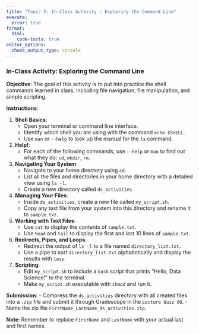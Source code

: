 ```yaml
---
title: "Topic 2: In-Class Activity - Exploring the Command Line"
execute: 
  error: true
format:
  html:
    code-tools: true
editor_options: 
  chunk_output_type: console
---
```


### In-Class Activity: Exploring the Command Line

**Objective**: The goal of this activity is to put into practice the shell commands learned in class, including file navigation, file manipulation, and simple scripting.

**Instructions**:

1.  **Shell Basics**:
    -   Open your terminal or command line interface.
    -   Identify which shell you are using with the command `echo $SHELL`.
    -   Use `man` or `--help` to look up the manual for the `ls` command.
    
2.  **Help!**:
    -   For each of the following commands, use `--help` or `man` to find out what they do: `cd`, `mkdir`, `rm`.

3.  **Navigating Your System**:
    -   Navigate to your home directory using `cd`.
    -   List all the files and directories in your home directory with a detailed view using `ls -l`.
    -   Create a new directory called `ds_activities`.
    
4.  **Managing Your Files**:
    -   Inside `ds_activities`, create a new file called `my_script.sh`.
    -   Copy any text file from your system into this directory and rename it to `sample.txt`.
    
5.  **Working with Text Files**:
    -   Use `cat` to display the contents of `sample.txt`.
    -   Use `head` and `tail` to display the first and last 10 lines of `sample.txt`.
    
6.  **Redirects, Pipes, and Loops**:
    -   Redirect the output of `ls -l` to a file named `directory_list.txt`.
    -   Use a pipe to sort `directory_list.txt` alphabetically and display the results with `less`.
    
7.  **Scripting**:
    -   Edit `my_script.sh` to include a `bash` script that prints "Hello, Data Science!" to the terminal.
    -   Make `my_script.sh` executable with `chmod` and run it.

**Submission**: - Compress the `ds_activities` directory with all created files into a `.zip` file and submit it through Gradescope in the `Lecture Quiz 06`. - Name the zip file `FirstName_LastName_ds_activities.zip`.

**Note**: Remember to replace `FirstName` and `LastName` with your actual last and first names.
